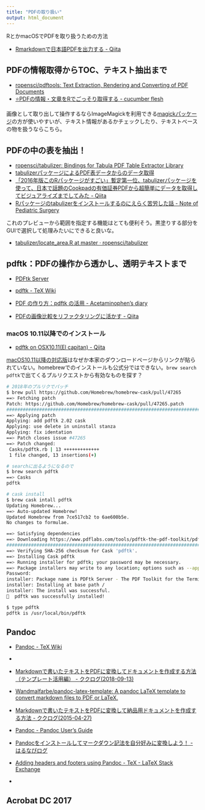 ```yaml
---
title: "PDFの取り扱い"
output: html_document
---
```


RとかmacOSでPDFを取り扱うための方法

- [Rmarkdownで日本語PDFを出力する - Qiita](https://qiita.com/Atsushi776/items/9ef1e5d744e2b91c61ee)

## PDFの情報取得からTOC、テキスト抽出まで

- [ropensci/pdftools: Text Extraction, Rendering and Converting of PDF Documents](https://github.com/ropensci/pdftools)
- [⭐️PDFの情報・文章をRでごっそり取得する - cucumber flesh](https://uribo.hatenablog.com/entry/2016/02/27/195500)

画像として取り出して操作するならImageMagickを利用できる[magickパッケージ](magick.html)の方が使いやすいが、テキスト情報があるかチェックしたり、テキストベースの物を扱うならこちら。

## PDFの中の表を抽出！

- [ropensci/tabulizer: Bindings for Tabula PDF Table Extractor Library](https://github.com/ropensci/tabulizer)
- [tabulizerパッケージによるPDF表データからのデータ取得](https://suryu.me/post/tabulizer_fantastic_extract_data_from_pdf/)
- [「2016年版このRパッケージがすごい」暫定第一位、tabulizerパッケージを使って、日本で話題のCookpadの有価証券PDFから超簡単にデータを取得してビジュアライズまでしてみた - Qiita](https://qiita.com/21-Hidetaka-Ko/items/4e8977797cbfaab081e3)
- [Rパッケージのtabulizerをインストールするのにえらく苦労した話 - Note of Pediatric Surgery](https://www.pediatricsurgery.site/entry/2018/06/21/202552)

これのプレビューから範囲を指定する機能はとても便利そう。黒塗りする部分をGUIで選択して処理みたいにできると良いな。

- [tabulizer/locate_area.R at master · ropensci/tabulizer](https://github.com/ropensci/tabulizer/blob/master/R/locate_area.R)

## pdftk：PDFの操作から透かし、透明テキストまで

- [PDFtk Server](https://www.pdflabs.com/tools/pdftk-server/)
- [pdftk - TeX Wiki](https://texwiki.texjp.org/?pdftk)

- [PDF の作り方：pdftk の活用 - Acetaminophen’s diary](http://acetaminophen.hatenablog.com/entry/2014/11/10/000559)
- [PDFの画像比較をリファクタリングに活かす - Qiita](https://qiita.com/oohira/items/184dbbe7c631e8c335a1)


### macOS 10.11以降でのインストール

- [pdftk on OSX10.11(El capitan) - Qiita](https://qiita.com/keitasumiya/items/83756caf2865291707fb)

[macOS10.11以降の対応版](https://www.pdflabs.com/tools/pdftk-the-pdf-toolkit/pdftk_server-2.02-mac_osx-10.11-setup.pkg)はなぜか本家のダウンロードページからリンクが貼られていない。homebrewでのインストールも公式分ではできない。`brew search pdftk`で出てくるプルリクエストから有効なものを探す？

```bash
# 2018年のプルリクでパッチ
$ brew pull https://github.com/Homebrew/homebrew-cask/pull/47265
==> Fetching patch 
Patch: https://github.com/Homebrew/homebrew-cask/pull/47265.patch
######################################################################## 100.0%
==> Applying patch
Applying: add pdftk 2.02 cask
Applying: use delete in uninstall stanza
Applying: fix identation
==> Patch closes issue #47265
==> Patch changed:
 Casks/pdftk.rb | 13 +++++++++++++
 1 file changed, 13 insertions(+)

# searchに出るようになるので
$ brew search pdftk
==> Casks
pdftk

# cask install
$ brew cask intall pdftk
Updating Homebrew...
==> Auto-updated Homebrew!
Updated Homebrew from 7ce517cb2 to 6ae600b5e.
No changes to formulae.

==> Satisfying dependencies
==> Downloading https://www.pdflabs.com/tools/pdftk-the-pdf-toolkit/pdftk_server-2.02-mac_osx-10.11-
######################################################################## 100.0%
==> Verifying SHA-256 checksum for Cask 'pdftk'.
==> Installing Cask pdftk
==> Running installer for pdftk; your password may be necessary.
==> Package installers may write to any location; options such as --appdir are ignored.
Password:
installer: Package name is PDFtk Server - The PDF Toolkit for the Terminal
installer: Installing at base path /
installer: The install was successful.
🍺  pdftk was successfully installed!

$ type pdftk
pdftk is /usr/local/bin/pdftk
```

## Pandoc

- [Pandoc - TeX Wiki](https://texwiki.texjp.org/?Pandoc)
- 


- [Markdownで書いたテキストをPDFに変換してドキュメントを作成する方法（テンプレート活用編） - ククログ(2018-09-13)](https://www.clear-code.com/blog/2018/9/13.html)
- [Wandmalfarbe/pandoc-latex-template: A pandoc LaTeX template to convert markdown files to PDF or LaTeX.](https://github.com/Wandmalfarbe/pandoc-latex-template)
- [Markdownで書いたテキストをPDFに変換して納品用ドキュメントを作成する方法 - ククログ(2015-04-27)](https://www.clear-code.com/blog/2015/4/27.html)
- [Pandoc - Pandoc User’s Guide](https://pandoc.org/MANUAL.html)

- [Pandocをインストールしてマークダウン記法を自分好みに変換しよう！ - はるなぴログ](https://www.halu7.com/entry/pandoc-install-option)
- [Adding headers and footers using Pandoc - TeX - LaTeX Stack Exchange](https://tex.stackexchange.com/questions/139139/adding-headers-and-footers-using-pandoc)
- 


## Acrobat DC 2017


